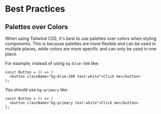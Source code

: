 # Best Practices

## Palettes over Colors
When using Tailwind CSS, it's best to use palettes over colors when styling components.
This is because palettes are more flexible and can be used in multiple places,
while colors are more specific and can only be used in one place.

For example, instead of using `bg-blue-500` like:

```tsx
const Button = () => (
  <button className="bg-blue-500 text-white">Click me</button>
);
```

You should use `bg-primary` like:

```tsx
const Button = () => (
  <button className="bg-primary text-white">Click me</button>
);
```
